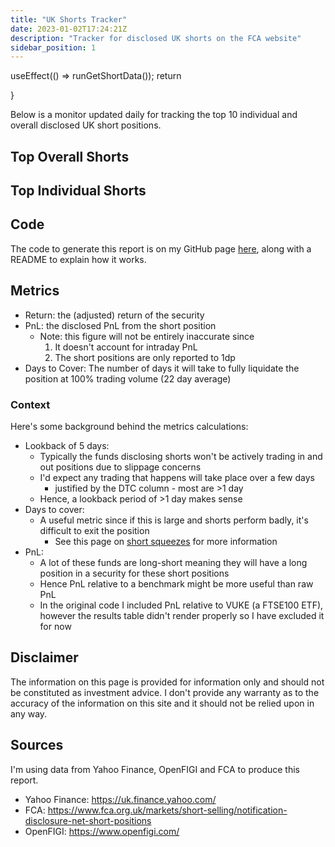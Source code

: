 ```yaml
---
title: "UK Shorts Tracker"
date: 2023-01-02T17:24:21Z
description: "Tracker for disclosed UK shorts on the FCA website"
sidebar_position: 1
---
```



  useEffect(() => runGetShortData());
  return <div></div>
}

Below is a monitor updated daily for tracking the top 10 individual and overall disclosed UK short positions.

## Top Overall Shorts
<div id='secShortTracker'></div>

## Top Individual Shorts
<div id='fundShortTracker'></div>

## Code
The code to generate this report is on my GitHub page [here](https://github.com/nikulpatel3141/UK-Short-Tracker), along with a README to explain how it works.

## Metrics

- Return: the (adjusted) return of the security
- PnL: the disclosed PnL from the short position
  - Note: this figure will not be entirely inaccurate since
    1) It doesn't account for intraday PnL
    2) The short positions are only reported to 1dp
- Days to Cover: The number of days it will take to fully liquidate the position at 100% trading volume (22 day average)

### Context

Here's some background behind the metrics calculations:

- Lookback of 5 days:
  - Typically the funds disclosing shorts won't be actively trading in and out positions due to slippage concerns
  - I'd expect any trading that happens will take place over a few days
    - justified by the DTC column - most are >1 day
  - Hence, a lookback period of >1 day makes sense
- Days to cover:
  - A useful metric since if this is large and shorts perform badly, it's difficult to exit the position
    - See this page on [short squeezes](https://www.investopedia.com/terms/s/shortsqueeze.asp#:~:text=A%20short%20squeeze%20happens%20when,demonstrate%20a%20strong%20short%20interest.) for more information
- PnL:
  - A lot of these funds are long-short meaning they will have a long position in a security for these short positions
  - Hence PnL relative to a benchmark might be more useful than raw PnL
  - In the original code I included PnL relative to VUKE (a FTSE100 ETF), however the results table didn't render properly so I have excluded it for now

## Disclaimer
The information on this page is provided for information only and should not be constituted as investment advice.
I don't provide any warranty as to the accuracy of the information on this site and it should not be relied upon in any way.

## Sources
I'm using data from Yahoo Finance, OpenFIGI and FCA to produce this report.

- Yahoo Finance: https://uk.finance.yahoo.com/
- FCA: https://www.fca.org.uk/markets/short-selling/notification-disclosure-net-short-positions
- OpenFIGI: https://www.openfigi.com/

<script src="/js/short_tracker.js"></script>
<ShortLoader/>

